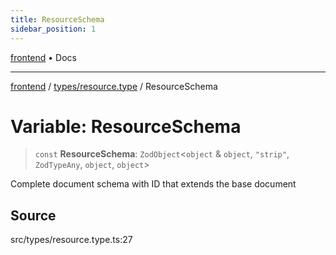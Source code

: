 ```yaml
---
title: ResourceSchema
sidebar_position: 1
---
```


[frontend](../../..) • Docs

***

[frontend](../../..) / [types/resource.type](..) / ResourceSchema

# Variable: ResourceSchema

> `const` **ResourceSchema**: `ZodObject`\<`object` & `object`, `"strip"`, `ZodTypeAny`, `object`, `object`\>

Complete document schema with ID that extends the base document

## Source

src/types/resource.type.ts:27
